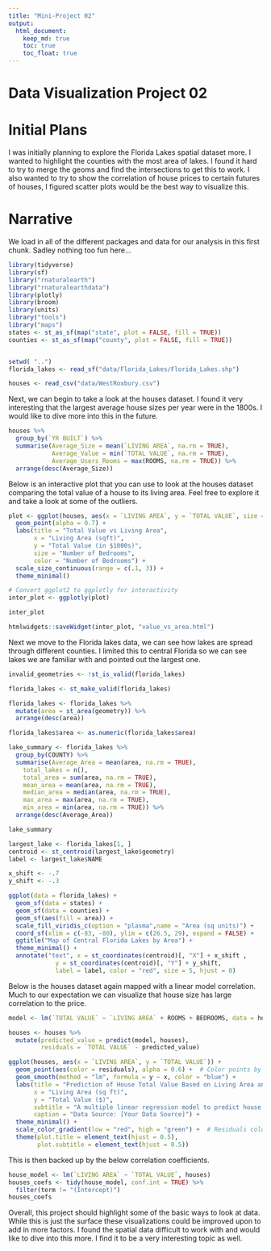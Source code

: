 ```yaml
---
title: "Mini-Project 02"
output: 
  html_document:
    keep_md: true
    toc: true
    toc_float: true
---
```


# Data Visualization Project 02

# Initial Plans

I was initially planning to explore the Florida Lakes spatial dataset more. I wanted to highlight the counties with the most area of lakes. I found it hard to try to merge the geoms and find the intersections to get this to work. I also wanted to try to show the correlation of house prices to certain futures of houses, I figured scatter plots would be the best way to visualize this.

# Narrative

We load in all of the different packages and data for our analysis in this first chunk. Sadley nothing too fun here…

```r
library(tidyverse)
library(sf)
library("rnaturalearth")
library("rnaturalearthdata")
library(plotly)
library(broom)
library(units)
library("tools")
library("maps")
states <- st_as_sf(map("state", plot = FALSE, fill = TRUE))
counties <- st_as_sf(map("county", plot = FALSE, fill = TRUE))


setwd( "..")
florida_lakes <- read_sf("data/Florida_Lakes/Florida_Lakes.shp")

houses <- read_csv("data/WestRoxbury.csv")

```

Next, we can begin to take a look at the houses dataset. I found it very interesting that the largest average house sizes per year were in the 1800s. I would like to dive more into this in the future.

```r
houses %>%
  group_by(`YR BUILT`) %>%
  summarise(Average_Size = mean(`LIVING AREA`, na.rm = TRUE),
            Average_Value = min(`TOTAL VALUE`, na.rm = TRUE),
            Average_Users_Rooms = max(ROOMS, na.rm = TRUE)) %>%
  arrange(desc(Average_Size))
```

Below is an interactive plot that you can use to look at the houses dataset comparing the total value of a house to its living area. Feel free to explore it and take a look at some of the outliers.

```r

plot <- ggplot(houses, aes(x = `LIVING AREA`, y = `TOTAL VALUE`, size = BEDROOMS, color = BEDROOMS)) +
  geom_point(alpha = 0.7) +
  labs(title = "Total Value vs Living Area",
       x = "Living Area (sqft)",
       y = "Total Value (in $1000s)",
       size = "Number of Bedrooms",
       color = "Number of Bedrooms") +
  scale_size_continuous(range = c(.1, 3)) +
  theme_minimal()

# Convert ggplot2 to ggplotly for interactivity
inter_plot <- ggplotly(plot)

inter_plot

htmlwidgets::saveWidget(inter_plot, "value_vs_area.html")

```

Next we move to the Florida lakes data, we can see how lakes are spread through different counties. I limited this to central Florida so we can see lakes we are familiar with and pointed out the largest one.

```r
invalid_geometries <- !st_is_valid(florida_lakes)

florida_lakes <- st_make_valid(florida_lakes)

florida_lakes <- florida_lakes %>%
  mutate(area = st_area(geometry)) %>%
  arrange(desc(area))

florida_lakes$area <- as.numeric(florida_lakes$area)

lake_summary <- florida_lakes %>%
  group_by(COUNTY) %>%
  summarise(Average_Area = mean(area, na.rm = TRUE),
    total_lakes = n(),
    total_area = sum(area, na.rm = TRUE),
    mean_area = mean(area, na.rm = TRUE),
    median_area = median(area, na.rm = TRUE),
    max_area = max(area, na.rm = TRUE),
    min_area = min(area, na.rm = TRUE)) %>%
  arrange(desc(Average_Area))

lake_summary

```


```r
largest_lake <- florida_lakes[1, ]
centroid <- st_centroid(largest_lake$geometry)
label <- largest_lake$NAME

x_shift <- -.7
y_shift <- -.3

ggplot(data = florida_lakes) +
  geom_sf(data = states) +
  geom_sf(data = counties) +
  geom_sf(aes(fill = area)) +
  scale_fill_viridis_c(option = "plasma",name = "Area (sq units)") +
  coord_sf(xlim = c(-83, -80), ylim = c(26.5, 29), expand = FALSE) +
  ggtitle("Map of Central Florida Lakes by Area") +
  theme_minimal() +
  annotate("text", x = st_coordinates(centroid)[, "X"] + x_shift , 
             y = st_coordinates(centroid)[, "Y"] + y_shift, 
             label = label, color = "red", size = 5, hjust = 0)

```
Below is the houses dataset again mapped with a linear model correlation. Much to our expectation we can visualize that house size has large correlation to the price. 

```r

model <- lm(`TOTAL VALUE` ~ `LIVING AREA` + ROOMS + BEDROOMS, data = houses)

houses <- houses %>%
  mutate(predicted_value = predict(model, houses),
         residuals = `TOTAL VALUE` - predicted_value)

ggplot(houses, aes(x = `LIVING AREA`, y = `TOTAL VALUE`)) +
  geom_point(aes(color = residuals), alpha = 0.6) +  # Color points by residuals
  geom_smooth(method = "lm", formula = y ~ x, color = "blue") +
  labs(title = "Prediction of House Total Value Based on Living Area and Number of Rooms",
       x = "Living Area (sq ft)",
       y = "Total Value ($)",
       subtitle = "A multiple linear regression model to predict house value",
       caption = "Data Source: [Your Data Source]") +
  theme_minimal() +
  scale_color_gradient(low = "red", high = "green") +  # Residuals color gradient
  theme(plot.title = element_text(hjust = 0.5),
        plot.subtitle = element_text(hjust = 0.5))

```

This is then backed up by the below correlation coefficients.

```r
house_model <- lm(`LIVING AREA` ~ `TOTAL VALUE`, houses)
houses_coefs <- tidy(house_model, conf.int = TRUE) %>% 
  filter(term != "(Intercept)")
houses_coefs
```
Overall, this project should highlight some of the basic ways to look at data. While this is just the surface these visualizations could be improved upon to add in more factors. I found the spatial data difficult to work with and would like to dive into this more. I find it to be a very interesting topic as well.